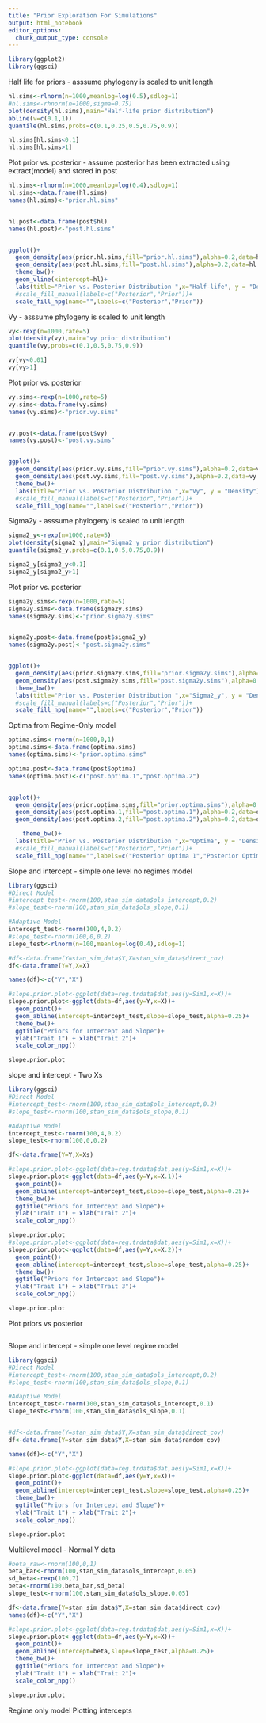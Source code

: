 ```yaml
---
title: "Prior Exploration For Simulations"
output: html_notebook
editor_options: 
  chunk_output_type: console
---
```

```r
library(ggplot2)
library(ggsci)
```


Half life for priors - asssume phylogeny is scaled to unit length
```r
hl.sims<-rlnorm(n=1000,meanlog=log(0.5),sdlog=1)
#hl.sims<-rhnorm(n=1000,sigma=0.75)
plot(density(hl.sims),main="Half-life prior distribution")
abline(v=c(0.1,1))
quantile(hl.sims,probs=c(0.1,0.25,0.5,0.75,0.9))

hl.sims[hl.sims<0.1]
hl.sims[hl.sims>1]

```

Plot prior vs. posterior - assume posterior has been extracted using extract(model) and stored in post
```r
hl.sims<-rlnorm(n=1000,meanlog=log(0.4),sdlog=1)
hl.sims<-data.frame(hl.sims)
names(hl.sims)<-"prior.hl.sims"


hl.post<-data.frame(post$hl)
names(hl.post)<-"post.hl.sims"


ggplot()+
  geom_density(aes(prior.hl.sims,fill="prior.hl.sims"),alpha=0.2,data=hl.sims)+
  geom_density(aes(post.hl.sims,fill="post.hl.sims"),alpha=0.2,data=hl.post)+
  theme_bw()+
  geom_vline(xintercept=hl)+
  labs(title="Prior vs. Posterior Distribution ",x="Half-life", y = "Density")+
  #scale_fill_manual(labels=c("Posterior","Prior"))+
  scale_fill_npg(name="",labels=c("Posterior","Prior"))


```



Vy - asssume phylogeny is scaled to unit length
```r
vy<-rexp(n=1000,rate=5)
plot(density(vy),main="vy prior distribution")
quantile(vy,probs=c(0.1,0.5,0.75,0.9))

vy[vy<0.01]
vy[vy>1]
```



Plot prior vs. posterior
```r
vy.sims<-rexp(n=1000,rate=5)
vy.sims<-data.frame(vy.sims)
names(vy.sims)<-"prior.vy.sims"


vy.post<-data.frame(post$vy)
names(vy.post)<-"post.vy.sims"


ggplot()+
  geom_density(aes(prior.vy.sims,fill="prior.vy.sims"),alpha=0.2,data=vy.sims)+
  geom_density(aes(post.vy.sims,fill="post.vy.sims"),alpha=0.2,data=vy.post)+
  theme_bw()+
  labs(title="Prior vs. Posterior Distribution ",x="Vy", y = "Density")+
  #scale_fill_manual(labels=c("Posterior","Prior"))+
  scale_fill_npg(name="",labels=c("Posterior","Prior"))

```



Sigma2y - asssume phylogeny is scaled to unit length
```r
sigma2_y<-rexp(n=1000,rate=5)
plot(density(sigma2_y),main="Sigma2_y prior distribution")
quantile(sigma2_y,probs=c(0.1,0.5,0.75,0.9))

sigma2_y[sigma2_y<0.1]
sigma2_y[sigma2_y>1]
```



Plot prior vs. posterior
```r
sigma2y.sims<-rexp(n=1000,rate=5)
sigma2y.sims<-data.frame(sigma2y.sims)
names(sigma2y.sims)<-"prior.sigma2y.sims"


sigma2y.post<-data.frame(post$sigma2_y)
names(sigma2y.post)<-"post.sigma2y.sims"


ggplot()+
  geom_density(aes(prior.sigma2y.sims,fill="prior.sigma2y.sims"),alpha=0.2,data=sigma2y.sims)+
  geom_density(aes(post.sigma2y.sims,fill="post.sigma2y.sims"),alpha=0.2,data=sigma2y.post)+
  theme_bw()+
  labs(title="Prior vs. Posterior Distribution ",x="Sigma2_y", y = "Density")+
  #scale_fill_manual(labels=c("Posterior","Prior"))+
  scale_fill_npg(name="",labels=c("Posterior","Prior"))

```


Optima from Regime-Only model
```r
optima.sims<-rnorm(n=1000,0,1)
optima.sims<-data.frame(optima.sims)
names(optima.sims)<-"prior.optima.sims"

optima.post<-data.frame(post$optima)
names(optima.post)<-c("post.optima.1","post.optima.2")


ggplot()+
  geom_density(aes(prior.optima.sims,fill="prior.optima.sims"),alpha=0.2,data=optima.sims)+
  geom_density(aes(post.optima.1,fill="post.optima.1"),alpha=0.2,data=optima.post)+
  geom_density(aes(post.optima.2,fill="post.optima.2"),alpha=0.2,data=optima.post)+

    theme_bw()+
  labs(title="Prior vs. Posterior Distribution ",x="Optima", y = "Density")+
  #scale_fill_manual(labels=c("Posterior","Prior"))+
  scale_fill_npg(name="",labels=c("Posterior Optima 1","Posterior Optima 2","Prior"))

```







Slope and intercept - simple one level no regimes model
```r
library(ggsci)
#Direct Model
#intercept_test<-rnorm(100,stan_sim_data$ols_intercept,0.2)
#slope_test<-rnorm(100,stan_sim_data$ols_slope,0.1)

#Adaptive Model
intercept_test<-rnorm(100,4,0.2)
#slope_test<-rnorm(100,0,0.2)
slope_test<-rlnorm(n=100,meanlog=log(0.4),sdlog=1)

#df<-data.frame(Y=stan_sim_data$Y,X=stan_sim_data$direct_cov)
df<-data.frame(Y=Y,X=X)

names(df)<-c("Y","X")

#slope.prior.plot<-ggplot(data=reg.trdata$dat,aes(y=Sim1,x=X))+
slope.prior.plot<-ggplot(data=df,aes(y=Y,x=X))+  
  geom_point()+
  geom_abline(intercept=intercept_test,slope=slope_test,alpha=0.25)+
  theme_bw()+
  ggtitle("Priors for Intercept and Slope")+
  ylab("Trait 1") + xlab("Trait 2")+
  scale_color_npg()

slope.prior.plot
```

slope and intercept - Two Xs
```r
library(ggsci)
#Direct Model
#intercept_test<-rnorm(100,stan_sim_data$ols_intercept,0.2)
#slope_test<-rnorm(100,stan_sim_data$ols_slope,0.1)

#Adaptive Model
intercept_test<-rnorm(100,4,0.2)
slope_test<-rnorm(100,0,0.2)

df<-data.frame(Y=Y,X=Xs)

#slope.prior.plot<-ggplot(data=reg.trdata$dat,aes(y=Sim1,x=X))+
slope.prior.plot<-ggplot(data=df,aes(y=Y,x=X.1))+  
  geom_point()+
  geom_abline(intercept=intercept_test,slope=slope_test,alpha=0.25)+
  theme_bw()+
  ggtitle("Priors for Intercept and Slope")+
  ylab("Trait 1") + xlab("Trait 2")+
  scale_color_npg()

slope.prior.plot
#slope.prior.plot<-ggplot(data=reg.trdata$dat,aes(y=Sim1,x=X))+
slope.prior.plot<-ggplot(data=df,aes(y=Y,x=X.2))+  
  geom_point()+
  geom_abline(intercept=intercept_test,slope=slope_test,alpha=0.25)+
  theme_bw()+
  ggtitle("Priors for Intercept and Slope")+
  ylab("Trait 1") + xlab("Trait 3")+
  scale_color_npg()

slope.prior.plot

```


Plot priors vs posterior
```r

```


Slope and intercept - simple one level regime model
```r
library(ggsci)
#Direct Model
#intercept_test<-rnorm(100,stan_sim_data$ols_intercept,0.2)
#slope_test<-rnorm(100,stan_sim_data$ols_slope,0.1)

#Adaptive Model
intercept_test<-rnorm(100,stan_sim_data$ols_intercept,0.1)
slope_test<-rnorm(100,stan_sim_data$ols_slope,0.1)


#df<-data.frame(Y=stan_sim_data$Y,X=stan_sim_data$direct_cov)
df<-data.frame(Y=stan_sim_data$Y,X=stan_sim_data$random_cov)

names(df)<-c("Y","X")

#slope.prior.plot<-ggplot(data=reg.trdata$dat,aes(y=Sim1,x=X))+
slope.prior.plot<-ggplot(data=df,aes(y=Y,x=X))+  
  geom_point()+
  geom_abline(intercept=intercept_test,slope=slope_test,alpha=0.25)+
  theme_bw()+
  ggtitle("Priors for Intercept and Slope")+
  ylab("Trait 1") + xlab("Trait 2")+
  scale_color_npg()

slope.prior.plot
```


Multilevel model - Normal Y data
```r
#beta_raw<-rnorm(100,0,1)
beta_bar<-rnorm(100,stan_sim_data$ols_intercept,0.05)
sd_beta<-rexp(100,7)
beta<-rnorm(100,beta_bar,sd_beta)
slope_test<-rnorm(100,stan_sim_data$ols_slope,0.05)

df<-data.frame(Y=stan_sim_data$Y,X=stan_sim_data$direct_cov)
names(df)<-c("Y","X")

#slope.prior.plot<-ggplot(data=reg.trdata$dat,aes(y=Sim1,x=X))+
slope.prior.plot<-ggplot(data=df,aes(y=Y,x=X))+  
  geom_point()+
  geom_abline(intercept=beta,slope=slope_test,alpha=0.25)+
  theme_bw()+
  ggtitle("Priors for Intercept and Slope")+
  ylab("Trait 1") + xlab("Trait 2")+
  scale_color_npg()

slope.prior.plot
```

Regime only model
Plotting intercepts
